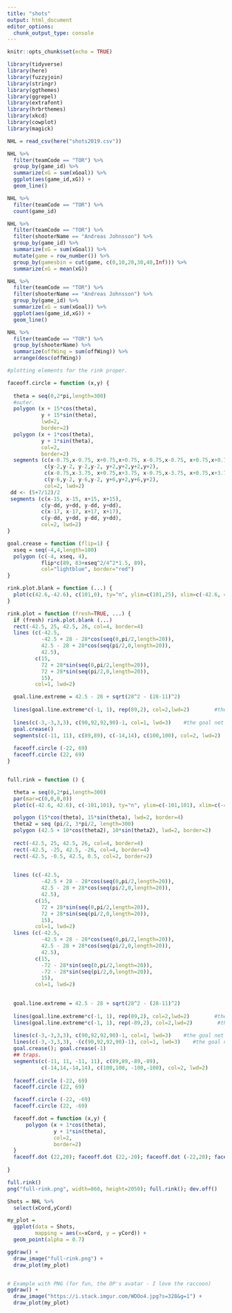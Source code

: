 ---
title: "shots"
output: html_document
editor_options: 
  chunk_output_type: console
---

```{r setup, include=FALSE}
knitr::opts_chunk$set(echo = TRUE)
```

```{r}
library(tidyverse)
library(here)
library(fuzzyjoin)
library(stringr)
library(ggthemes)
library(ggrepel)
library(extrafont)
library(hrbrthemes)
library(xkcd)
library(cowplot)
library(magick)

NHL = read_csv(here("shots2019.csv"))
```

```{r}
NHL %>% 
  filter(teamCode == "TOR") %>% 
  group_by(game_id) %>% 
  summarize(xG = sum(xGoal)) %>% 
  ggplot(aes(game_id,xG)) +
  geom_line()

NHL %>% 
  filter(teamCode == "TOR") %>% 
  count(game_id)

NHL %>% 
  filter(teamCode == "TOR") %>% 
  filter(shooterName == "Andreas Johnsson") %>% 
  group_by(game_id) %>% 
  summarize(xG = sum(xGoal)) %>% 
  mutate(game = row_number()) %>% 
  group_by(gamesbin = cut(game, c(0,10,20,30,40,Inf))) %>% 
  summarize(xG = mean(xG))

NHL %>% 
  filter(teamCode == "TOR") %>% 
  filter(shooterName == "Andreas Johnsson") %>% 
  group_by(game_id) %>% 
  summarize(xG = sum(xGoal)) %>% 
  ggplot(aes(game_id,xG)) +
  geom_line()
```

```{r}
NHL %>% 
  filter(teamCode == "TOR") %>% 
  group_by(shooterName) %>% 
  summarize(offWing = sum(offWing)) %>% 
  arrange(desc(offWing))

```

```{r}
#plotting elements for the rink proper.

faceoff.circle = function (x,y) {
  
  theta = seq(0,2*pi,length=300)
  #outer.
  polygon (x + 15*cos(theta),
           y + 15*sin(theta),
           lwd=2,
           border=2)
  polygon (x + 1*cos(theta),
           y + 1*sin(theta),
           col=2,
           border=2)
  segments (c(x-0.75,x-0.75, x+0.75,x+0.75, x-0.75,x-0.75, x+0.75,x+0.75),
            c(y-2,y-2, y-2,y-2, y+2,y+2,y+2,y+2),
            c(x-0.75,x-3.75, x+0.75,x+3.75, x-0.75,x-3.75, x+0.75,x+3.75),
            c(y-6,y-2, y-6,y-2, y+6,y+2,y+6,y+2),
            col=2, lwd=2)
 dd <- (5+7/12)/2
 segments (c(x-15, x-15, x+15, x+15),
           c(y-dd, y+dd, y-dd, y+dd),
           c(x-17, x-17, x+17, x+17),
           c(y-dd, y+dd, y-dd, y+dd),
           col=2, lwd=2)
}

goal.crease = function (flip=1) {
  xseq = seq(-4,4,length=100)
  polygon (c(-4, xseq, 4),
           flip*c(89, 83+xseq^2/4^2*1.5, 89),
           col="lightblue", border="red")
}

rink.plot.blank = function (...) {
  plot(c(42.6,-42.6), c(101,0), ty="n", ylim=c(101,25), xlim=c(-42.6, 42.6), ylab="", xlab="", axes=FALSE, ...)
}

rink.plot = function (fresh=TRUE, ...) {
  if (fresh) rink.plot.blank (...)
  rect(-42.5, 25, 42.5, 26, col=4, border=4)
  lines (c(-42.5, 
           -42.5 + 28 - 28*cos(seq(0,pi/2,length=20)),
           42.5 - 28 + 28*cos(seq(pi/2,0,length=20)),
           42.5),
         c(15,
           72 + 28*sin(seq(0,pi/2,length=20)),
           72 + 28*sin(seq(pi/2,0,length=20)),
           15),
         col=1, lwd=2)

  goal.line.extreme = 42.5 - 28 + sqrt(28^2 - (28-11)^2)
  
  lines(goal.line.extreme*c(-1, 1), rep(89,2), col=2,lwd=2)        #the goal line.
  
  lines(c(-3,-3,3,3), c(90,92,92,90)-1, col=1, lwd=3)    #the goal net.
  goal.crease()
  segments(c(-11, 11), c(89,89), c(-14,14), c(100,100), col=2, lwd=2)
  
  faceoff.circle (-22, 69)
  faceoff.circle (22, 69)
}


full.rink = function () {

  theta = seq(0,2*pi,length=300)
  par(mar=c(0,0,0,0))
  plot(c(-42.6, 42.6), c(-101,101), ty="n", ylim=c(-101,101), xlim=c(-42.6, 42.6), ylab="", xlab="", axes=FALSE)

  polygon (15*cos(theta), 15*sin(theta), lwd=2, border=4)
  theta2 = seq (pi/2, 3*pi/2, length=300)
  polygon (42.5 + 10*cos(theta2), 10*sin(theta2), lwd=2, border=2)
  
  rect(-42.5, 25, 42.5, 26, col=4, border=4)
  rect(-42.5, -25, 42.5, -26, col=4, border=4)
  rect(-42.5, -0.5, 42.5, 0.5, col=2, border=2)

  
  lines (c(-42.5, 
           -42.5 + 28 - 28*cos(seq(0,pi/2,length=20)),
           42.5 - 28 + 28*cos(seq(pi/2,0,length=20)),
           42.5),
         c(15,
           72 + 28*sin(seq(0,pi/2,length=20)),
           72 + 28*sin(seq(pi/2,0,length=20)),
           15),
         col=1, lwd=2)
  lines (c(-42.5, 
           -42.5 + 28 - 28*cos(seq(0,pi/2,length=20)),
           42.5 - 28 + 28*cos(seq(pi/2,0,length=20)),
           42.5),
         c(15,
           -72 - 28*sin(seq(0,pi/2,length=20)),
           -72 - 28*sin(seq(pi/2,0,length=20)),
           15),
         col=1, lwd=2)

  
  goal.line.extreme = 42.5 - 28 + sqrt(28^2 - (28-11)^2)
  
  lines(goal.line.extreme*c(-1, 1), rep(89,2), col=2,lwd=2)        #the goal line.
  lines(goal.line.extreme*c(-1, 1), rep(-89,2), col=2,lwd=2)        #the goal line.
  
  lines(c(-3,-3,3,3), c(90,92,92,90)-1, col=1, lwd=3)    #the goal net.
  lines(c(-3,-3,3,3), -(c(90,92,92,90)-1), col=1, lwd=3)    #the goal net.
  goal.crease(); goal.crease(-1)
  ## traps.
  segments(c(-11, 11, -11, 11), c(89,89,-89,-89),
           c(-14,14,-14,14), c(100,100, -100,-100), col=2, lwd=2)
  
  faceoff.circle (-22, 69)
  faceoff.circle (22, 69)

  faceoff.circle (-22, -69)
  faceoff.circle (22, -69)

  faceoff.dot = function (x,y) {
      polygon (x + 1*cos(theta),
               y + 1*sin(theta),
               col=2,
               border=2)
  }
  faceoff.dot (22,20); faceoff.dot (22,-20); faceoff.dot (-22,20); faceoff.dot (-22,-20);
  
}

full.rink()
png("full-rink.png", width=860, height=2050); full.rink(); dev.off()

```


```{r}
Shots = NHL %>% 
  select(xCord,yCord)

my_plot =
  ggplot(data = Shots,
         mapping = aes(x=xCord, y = yCord)) +
  geom_point(alpha = 0.7)

ggdraw() +
  draw_image("full-rink.png") +
  draw_plot(my_plot)


# Example with PNG (for fun, the OP's avatar - I love the raccoon)
ggdraw() +
  draw_image("https://i.stack.imgur.com/WDOo4.jpg?s=328&g=1") +
  draw_plot(my_plot)
```

